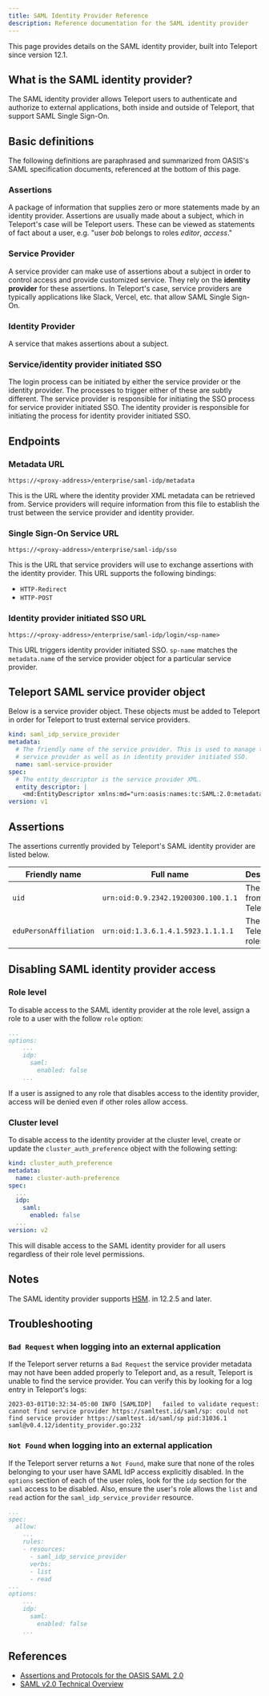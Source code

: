 ```yaml
---
title: SAML Identity Provider Reference
description: Reference documentation for the SAML identity provider
---
```


This page provides details on the SAML identity provider, built into Teleport
since version 12.1.

## What is the SAML identity provider?

The SAML identity provider allows Teleport users to authenticate and
authorize to external applications, both inside and outside of Teleport,
that support SAML Single Sign-On.

## Basic definitions

The following definitions are paraphrased and summarized from OASIS's SAML
specification documents, referenced at the bottom of this page.

### Assertions

A package of information that supplies zero or more statements made by an
identity provider. Assertions are usually made about a subject, which in
Teleport's case will be Teleport users. These can be viewed as statements of
fact about a user, e.g. "user *bob* belongs to roles *editor*, *access*."

### Service Provider

A service provider can make use of assertions about a subject in order to control
access and provide customized service. They rely on the **identity provider** for
these assertions. In Teleport's case, service providers are typically applications
like Slack, Vercel, etc. that allow SAML Single Sign-On.

### Identity Provider

A service that makes assertions about a subject.

### Service/identity provider initiated SSO

The login process can be initiated by either the service provider or the identity
provider. The processes to trigger either of these are subtly different. The
service provider is responsible for initiating the SSO process for service
provider initiated SSO. The identity provider is responsible for initiating
the process for identity provider initiated SSO.

## Endpoints

### Metadata URL

`https://<proxy-address>/enterprise/saml-idp/metadata`

This is the URL where the identity provider XML metadata can be retrieved from.
Service providers will require information from this file to establish the
trust between the service provider and identity provider.

### Single Sign-On Service URL

`https://<proxy-address>/enterprise/saml-idp/sso`

This is the URL that service providers will use to exchange assertions with the
identity provider. This URL supports the following bindings:

- `HTTP-Redirect`
- `HTTP-POST`

### Identity provider initiated SSO URL

`https://<proxy-address>/enterprise/saml-idp/login/<sp-name>`

This URL triggers identity provider initiated SSO. `sp-name` matches the
`metadata.name` of the service provider object for a particular service provider.

## Teleport SAML service provider object

Below is a service provider object. These objects must be added to Teleport in
order for Teleport to trust external service providers.

```yaml
kind: saml_idp_service_provider
metadata:
  # The friendly name of the service provider. This is used to manage the
  # service provider as well as in identity provider initiated SSO.
  name: saml-service-provider
spec:
  # The entity_descriptor is the service provider XML.
  entity_descriptor: |
    <md:EntityDescriptor xmlns:md="urn:oasis:names:tc:SAML:2.0:metadata"...
version: v1
```

## Assertions

The assertions currently provided by Teleport's SAML identity provider are listed below.

| Friendly name          | Full name                           | Description               | Format                                            |
|------------------------|-------------------------------------|---------------------------|---------------------------------------------------|
| `uid`                  | `urn:oid:0.9.2342.19200300.100.1.1` | The user ID from Teleport | `urn:oasis:names:tc:SAML:2.0:attrname-format:uri` |
| `eduPersonAffiliation` | `urn:oid:1.3.6.1.4.1.5923.1.1.1.1`  | The user's Teleport roles | `urn:oasis:names:tc:SAML:2.0:attrname-format:uri` |

## Disabling SAML identity provider access

### Role level

To disable access to the SAML identity provider at the role level,
assign a role to a user with the follow `role` option:

```yaml
...
options:
    ...
    idp:
      saml:
        enabled: false
    ...
```

If a user is assigned to any role that disables access to the identity
provider, access will be denied even if other roles allow access.

### Cluster level

To disable access to the identity provider at the cluster level, create
or update the `cluster_auth_preference` object with the following setting:

```yaml
kind: cluster_auth_preference
metadata:
  name: cluster-auth-preference
spec:
  ...
  idp:
    saml:
      enabled: false
  ...
version: v2
```

This will disable access to the SAML identity provider for all users regardless
of their role level permissions.

## Notes

The SAML identity provider supports [HSM](../../choose-an-edition/teleport-enterprise/hsm.mdx).
in 12.2.5 and later.

## Troubleshooting

### `Bad Request` when logging into an external application

If the Teleport server returns a `Bad Request` the service provider metadata may not
have been added properly to Teleport and, as a result, Teleport is unable to find the
service provider. You can verify this by looking for a log entry in Teleport's logs:

```code
2023-03-01T10:32:34-05:00 INFO [SAMLIDP]   failed to validate request: cannot find service provider https://samltest.id/saml/sp: could not find service provider https://samltest.id/saml/sp pid:31036.1 saml@v0.4.12/identity_provider.go:232
```

### `Not Found` when logging into an external application

If the Teleport server returns a `Not Found`, make sure that none of the roles belonging
to your user have SAML IdP access explicitly disabled. In the `options` section of each
of the user roles, look for the `idp` section for the `saml` access to be disabled.  Also,
ensure the user's role allows the `list` and `read` action for the `saml_idp_service_provider`
resource.

```yaml
...
spec:
  allow:
    ...
    rules:
    - resources:
      - saml_idp_service_provider
      verbs:
      - list
      - read
...
options:
    ...
    idp:
      saml:
        enabled: false
    ...
```

## References

- [Assertions and Protocols for the OASIS SAML 2.0](https://docs.oasis-open.org/security/saml/v2.0/saml-core-2.0-os.pdf)
- [SAML v2.0 Technical Overview](http://docs.oasis-open.org/security/saml/Post2.0/sstc-saml-tech-overview-2.0-cd-02.pdf)
